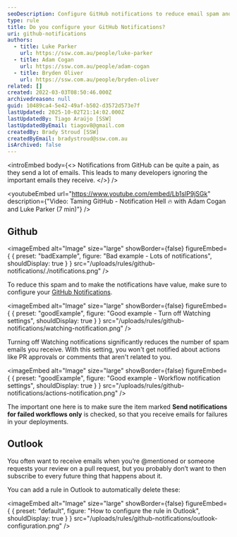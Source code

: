 ```yaml
---
seoDescription: Configure GitHub notifications to reduce email spam and receive valuable updates, allowing you to prioritize important requests and reviews.
type: rule
title: Do you configure your GitHub Notifications?
uri: github-notifications
authors:
  - title: Luke Parker
    url: https://ssw.com.au/people/luke-parker
  - title: Adam Cogan
    url: https://ssw.com.au/people/adam-cogan
  - title: Bryden Oliver
    url: https://ssw.com.au/people/bryden-oliver
related: []
created: 2022-03-03T08:50:46.000Z
archivedreason: null
guid: 10489ca4-5e42-49af-b502-d3572d573e7f
lastUpdated: 2025-10-02T21:14:02.000Z
lastUpdatedBy: Tiago Araújo [SSW]
lastUpdatedByEmail: tiagov8@gmail.com
createdBy: Brady Stroud [SSW]
createdByEmail: bradystroud@ssw.com.au
isArchived: false
---
```


<introEmbed
  body={<>
Notifications from GitHub can be quite a pain, as they send a lot of emails. This leads to many developers ignoring the important emails they receive.
  </>}
/>

<youtubeEmbed url="https://www.youtube.com/embed/Lb1slP9jSGk" description={"Video: Taming GitHub - Notification Hell 🔥 with Adam Cogan and Luke Parker (7 min)"} />


## Github

<imageEmbed
  alt="Image"
  size="large"
  showBorder={false}
  figureEmbed={ {
    preset: "badExample",
    figure: "Bad example - Lots of notifications",
    shouldDisplay: true
  } }
  src="/uploads/rules/github-notifications/./notifications.png"
/>


To reduce this spam and to make the notifications have value, make sure to configure your [GitHub Notifications](https://github.com/settings/notifications).

<imageEmbed
  alt="Image"
  size="large"
  showBorder={false}
  figureEmbed={ {
    preset: "goodExample",
    figure: "Good example - Turn off Watching settings",
    shouldDisplay: true
  } }
  src="/uploads/rules/github-notifications/watching-notification.png"
/>


Turning off Watching notifications significantly reduces the number of spam emails you receive. With this setting, you won't get notified about actions like PR approvals or comments that aren't related to you.

<imageEmbed
  alt="Image"
  size="large"
  showBorder={false}
  figureEmbed={ {
    preset: "goodExample",
    figure: "Good example - Workflow notification settings",
    shouldDisplay: true
  } }
  src="/uploads/rules/github-notifications/actions-notification.png"
/>


The important one here is to make sure the item marked **Send notifications for failed workflows only** is checked, so that you receive emails for failures in your deployments.

## Outlook

You often want to receive emails when you’re @mentioned or someone requests your review on a pull request, but you probably don’t want to then subscribe to every future thing that happens about it.

You can add a rule in Outlook to automatically delete these:


<imageEmbed
  alt="Image"
  size="large"
  showBorder={false}
  figureEmbed={ {
    preset: "default",
    figure: "How to configure the rule in Outlook",
    shouldDisplay: true
  } }
  src="/uploads/rules/github-notifications/outlook-configuration.png"
/>
